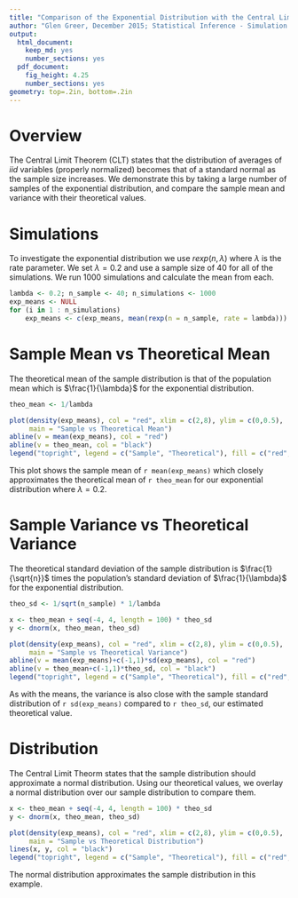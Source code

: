 ```yaml
---
title: "Comparison of the Exponential Distribution with the Central Limit Theorem"
author: "Glen Greer, December 2015; Statistical Inference - Simulation Exercise"
output:
  html_document:
    keep_md: yes
    number_sections: yes
  pdf_document:
    fig_height: 4.25
    number_sections: yes
geometry: top=.2in, bottom=.2in
---
```


# Overview

The Central Limit Theorem (CLT) states that the distribution of averages of _iid_ variables (properly normalized) becomes that of a standard normal as the sample size increases.  We demonstrate this by taking a large number of samples of the exponential distribution, and compare the sample mean and variance with their theoretical values.

# Simulations

To investigate the exponential distribution we use $rexp(n, \lambda)$ where $\lambda$ is the rate parameter.  We set $\lambda = 0.2$ and use a sample size of $40$ for all of the simulations. We run $1000$ simulations and calculate the mean from each.

```r
lambda <- 0.2; n_sample <- 40; n_simulations <- 1000
exp_means <- NULL
for (i in 1 : n_simulations)
    exp_means <- c(exp_means, mean(rexp(n = n_sample, rate = lambda)))
```

# Sample Mean vs Theoretical Mean

The theoretical mean of the sample distribution is that of the population mean which is $\frac{1}{\lambda}$ for the exponential distribution.

```r
theo_mean <- 1/lambda

plot(density(exp_means), col = "red", xlim = c(2,8), ylim = c(0,0.5),
     main = "Sample vs Theoretical Mean")
abline(v = mean(exp_means), col = "red")
abline(v = theo_mean, col = "black")
legend("topright", legend = c("Sample", "Theoretical"), fill = c("red", "black"))
```

This plot shows the sample mean of `r mean(exp_means)` which closely approximates the theoretical mean of `r theo_mean` for our exponential distribution where $\lambda = 0.2$.

# Sample Variance vs Theoretical Variance

The theoretical standard deviation of the sample distribution is $\frac{1}{\sqrt{n}}$ times the population's standard deviation of $\frac{1}{\lambda}$ for the exponential distribution.

```r
theo_sd <- 1/sqrt(n_sample) * 1/lambda

x <- theo_mean + seq(-4, 4, length = 100) * theo_sd
y <- dnorm(x, theo_mean, theo_sd)

plot(density(exp_means), col = "red", xlim = c(2,8), ylim = c(0,0.5),
     main = "Sample vs Theoretical Variance")
abline(v = mean(exp_means)+c(-1,1)*sd(exp_means), col = "red")
abline(v = theo_mean+c(-1,1)*theo_sd, col = "black")
legend("topright", legend = c("Sample", "Theoretical"), fill = c("red", "black"))
```

As with the means, the variance is also close with the sample standard distribution of `r sd(exp_means)` compared to `r theo_sd`, our estimated theoretical value.

# Distribution

The Central Limit Theorm states that the sample distribution should approximate a normal distribution. Using our theoretical values, we overlay a normal distribution over our sample distribution to compare them.

```r
x <- theo_mean + seq(-4, 4, length = 100) * theo_sd
y <- dnorm(x, theo_mean, theo_sd)

plot(density(exp_means), col = "red", xlim = c(2,8), ylim = c(0,0.5),
     main = "Sample vs Theoretical Distribution")
lines(x, y, col = "black")
legend("topright", legend = c("Sample", "Theoretical"), fill = c("red", "black"))
```

The normal distribution approximates the sample distribution in this example.